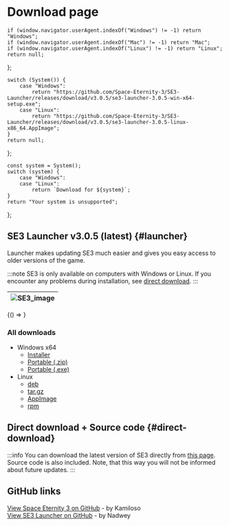 
# Download page

    if (window.navigator.userAgent.indexOf("Windows") != -1) return "Windows";
    if (window.navigator.userAgent.indexOf("Mac") != -1) return "Mac";
    if (window.navigator.userAgent.indexOf("Linux") != -1) return "Linux";
    return null;
};

    switch (System()) {
        case "Windows":
            return "https://github.com/Space-Eternity-3/SE3-Launcher/releases/download/v3.0.5/se3-launcher-3.0.5-win-x64-setup.exe";
        case "Linux":
            return "https://github.com/Space-Eternity-3/SE3-Launcher/releases/download/v3.0.5/se3-launcher-3.0.5-linux-x86_64.AppImage";
    }
    return null;
};

    const system = System();
    switch (system) {
        case "Windows":
        case "Linux":
            return `Download for ${system}`;
    }
    return "Your system is unsupported";
};

## SE3 Launcher v3.0.5 (latest) {#launcher}

Launcher makes updating SE3 much easier and gives you easy access to older versions of the game.

:::note
SE3 is only available on computers with Windows or Linux. If you encounter any problems during
installation, see [direct download](#direct-download).
:::

| ![SE3_image](../../static/img/pages/launcher.png) |
| --- |

<BrowserOnly>{() => <DownloadButton text={GetMessage()} url={DownloadLink()} />}</BrowserOnly>

<h3> All downloads </h3>

-   Windows x64
    -   [Installer](https://github.com/Space-Eternity-3/SE3-Launcher/releases/download/v3.0.5/se3-launcher-3.0.5-win-x64-portable.exe)
    -   [Portable (.zip)](https://github.com/Space-Eternity-3/SE3-Launcher/releases/download/v3.0.5/se3-launcher-3.0.5-win-x64-portable.zip)
    -   [Portable (.exe)](https://github.com/Space-Eternity-3/SE3-Launcher/releases/download/v3.0.5/se3-launcher-3.0.5-win-x64-portable.exe)
-   Linux
    -   [deb](https://github.com/Space-Eternity-3/SE3-Launcher/releases/download/v3.0.5/se3-launcher-3.0.5-linux-amd64.deb)
    -   [tar.gz](https://github.com/Space-Eternity-3/SE3-Launcher/releases/download/v3.0.5/se3-launcher-3.0.5-linux-x64.tar.gz)
    -   [AppImage](https://github.com/Space-Eternity-3/SE3-Launcher/releases/download/v3.0.5/se3-launcher-3.0.5-linux-x86_64.AppImage)
    -   [rpm](https://github.com/Space-Eternity-3/SE3-Launcher/releases/download/v3.0.5/se3-launcher-3.0.5-linux-x86_64.rpm)

## Direct download + Source code {#direct-download}

:::info
You can download the latest version of SE3 directly from [this page](https://github.com/Space-Eternity-3/Space-Eternity-3/releases/tag/release%2FRelease-2.3).
Source code is also included. Note, that this way you will not be informed about future updates.
:::

## GitHub links

[View Space Eternity 3 on GitHub](https://github.com/Space-Eternity-3/Space-Eternity-3) - by Kamiloso  
[View SE3 Launcher on GitHub](https://github.com/Space-Eternity-3/SE3-Launcher) - by Nadwey  
